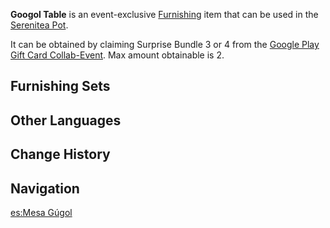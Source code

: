 {{Furnishing Infobox
|id             = 374311
|image          = Item Googol Table.png
|category       = Outdoor Furnishing
|subcategory    = Table
|rarity         = 4
|adeptal_energy = 90
|load           = 35
|reduced_load   = 24
|description    = A mysterious table of unknown origin that has an unforgettable color scheme.<br />It's hard to tell if there's some secret to its design that allows it to serve excellently both at meals and at work. Some knowledgeable craftsmen call this special trait "exceptional ergonomics".
|source1        = Obtained via Surprise Bundle 3 or 4 from the [[Google Play Gift Card Collab-Event]]
|event          = Google Play Gift Card Collab-Event
}}
'''Googol Table''' is an event-exclusive [[Furnishing]] item that can be used in the [[Serenitea Pot]].

It can be obtained by claiming Surprise Bundle 3 or 4 from the [[Google Play Gift Card Collab-Event]]. Max amount obtainable is 2.
<!--No blueprint yet-->
<!--==Creation==
First time creation grants {{Item|Trust|24|x=}}.
{{Recipe
|type=Creation
|time=16h
|Pine Wood=12
|Fabric=3
|Red Dye=3
|sort=Pine Wood,Fabric,Red Dye
}}-->

==Furnishing Sets==
{{Craft Usage}}

==Other Languages==
{{Other Languages|default_hidden=1
|en      = Googol Table
|zhs     = 古高尔桌子
|zhs_rm  = Gǔgāo'ěr Zhuōzi
|zht     = 古戈爾桌子
|zht_rm  = Gǔgē'ěr Zhuōzi
|ja      = グーゴル・テーブル
|ja_rm   = Guugoru - Teeburu
|ko      = 구골 테이블
|ko_rm   = Gugol Teibeul
|es      = Mesa Gúgol
|fr      = Table Googol
|ru      = Стол «Гугол»
<!-- |ru_tl   = "Googol" Table -->
|th      = โต๊ะ Googol
|th_rm   = To Googol
|vi      = Bàn Googol
<!-- |vi_tl   = Googol Table -->
|de      = Googol-Tisch
|id      = Meja Googol
|pt      = Mesa Googol
<!--
|zh_tl   = 
|ja_tl   = 
|ko_tl   = 
|es_tl   = 
|fr_tl   = 
|th_tl   = 
|de_tl   = 
|id_tl   = 
|pt_tl   = 
-->
}}

==Change History==
{{Change History|1.6}}

==Navigation==
{{Furnishing Navbox/Exterior|Outdoor Furnishing}}

[[es:Mesa Gúgol]]
